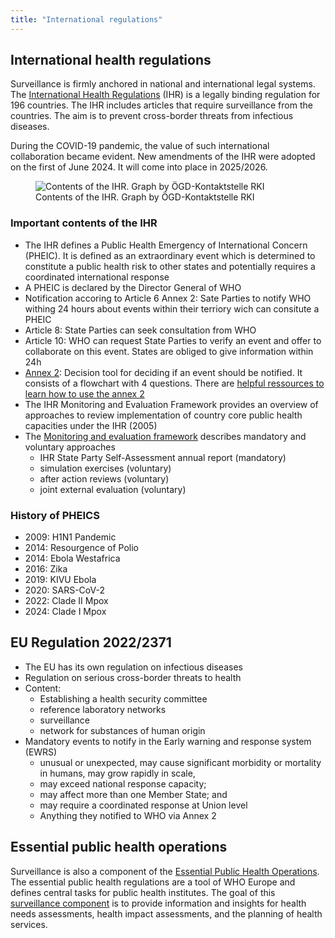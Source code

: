 ```yaml
---
title: "International regulations"
---
```


## International health regulations

Surveillance is firmly anchored in national and international legal systems. The [International Health Regulations](https://www.who.int/health-topics/international-health-regulations) (IHR) is a legally binding regulation for 196 countries. The IHR includes articles that require surveillance from the countries. The aim is to prevent cross-border threats from infectious diseases. 

During the COVID-19 pandemic, the value of such international collaboration became evident. 
New amendments of the IHR were adopted on the first of June 2024. It will come into place in 2025/2026. 

![Contents of the IHR. Graph by ÖGD-Kontaktstelle RKI](../img/background_ihr.png)

### Important contents of the IHR
- The IHR defines a Public Health Emergency of International Concern (PHEIC). It is defined as an extraordinary event which is determined to constitute a public health risk to other states and potentially requires a coordinated international response
- A PHEIC is declared by the Director General of WHO
- Notification accoring to Article 6 Annex 2: Sate Parties to notify WHO withing 24 hours about events within their terriory wich can consitute a PHEIC
- Article 8: State Parties can  seek consultation from WHO
- Article 10: WHO can request State Parties to verify an event and offer to collaborate on this event. States are obliged to give information within 24h
- [Annex 2](https://iris.who.int/bitstream/handle/10665/246107/9789241580496-eng.pdf?sequence=1): Decision tool for deciding if an event should be notified. It consists of a flowchart with 4 questions. There are [helpful ressources to learn how to use the annex 2](https://www.who.int/publications/m/item/annex-2-of-the-international-health-regulations-(2005))
- The IHR Monitoring and Evaluation Framework provides an overview of approaches to review implementation of country core public health capacities under the IHR (2005)
- The [Monitoring and evaluation framework](https://www.who.int/emergencies/operations/international-health-regulations-monitoring-evaluation-framework) describes mandatory and voluntary approaches 
  - IHR State Party Self-Assessment annual report (mandatory)
  - simulation exercises (voluntary) 
  - after action reviews (voluntary)
  - joint external evaluation (voluntary)

### History of PHEICS
- 2009: H1N1 Pandemic
- 2014: Resourgence of Polio
- 2014: Ebola Westafrica
- 2016: Zika
- 2019: KIVU Ebola
- 2020: SARS-CoV-2
- 2022: Clade II Mpox
- 2024: Clade I Mpox

## EU Regulation 2022/2371
- The EU has its own regulation on infectious diseases 
- Regulation on serious cross-border threats to health
- Content: 
  - Establishing a health security committee
  - reference laboratory networks
  - surveillance
  - network for substances of human origin
- Mandatory events to notify in the Early warning and response system (EWRS)
  - unusual or unexpected, may cause significant morbidity or mortality in humans, may grow rapidly in scale, 
  - may exceed national response capacity;
  - may affect more than one Member State; and
  - may require a coordinated response at Union level
  - Anything they notified to WHO via Annex 2


## Essential public health operations
Surveillance is also a component of the [Essential Public Health Operations](https://who-sandbox.squiz.cloud/en/health-topics/Health-systems/public-health-services/policy/the-10-essential-public-health-operations). The essential public health regulations are a tool of WHO Europe and defines central tasks for public health institutes. The goal of this [surveillance component](https://who-sandbox.squiz.cloud/en/health-topics/Health-systems/public-health-services/policy/the-10-essential-public-health-operations/epho1-surveillance-of-population-health-and-wellbeing) is to provide information and insights for health needs assessments, health impact assessments, and the planning of health services.

